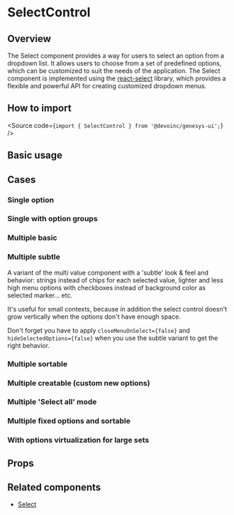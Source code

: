 

<Meta of={Stories} />

# SelectControl

## Overview

The Select component provides a way for users to select an option from a
dropdown list.
It allows users to choose from a set of predefined options, which can be
customized to suit the needs of the application.
The Select component is implemented using the
[react-select](https://react-select.com/home) library, which provides a flexible
and powerful API for creating customized dropdown menus.

## How to import

<Source code={`import { SelectControl } from '@devoinc/genesys-ui';`} />

## Basic usage

<Canvas of={Stories.Base} />

## Cases

### Single option

<Canvas of={CaseStories.SingleOption} />

### Single with option groups

<Canvas of={CaseStories.SingleWithOptionsGroups} />

### Multiple basic

<Canvas of={CaseStories.MultipleBasic} />

### Multiple subtle

A variant of the multi value component with a 'subtle' look & feel and behavior:
strings instead of chips for each selected value, lighter and less high menu
options with checkboxes instead of background color as selected marker... etc.

It's useful for small contexts, because in addition the select control
doesn't grow vertically when the options don't have enough space.

Don't forget you have to apply `closeMenuOnSelect={false}` and
`hideSelectedOptions={false}` when you use the subtle variant to get the right
behavior.

<Canvas of={CaseStories.MultipleBasic} />

### Multiple sortable

<Canvas of={CaseStories.MultipleSortable} />

### Multiple creatable (custom new options)

<Canvas of={CaseStories.MultipleCreatable} />

### Multiple 'Select all' mode

<Canvas of={CaseStories.MultipleSelectAll} />

### Multiple fixed options and sortable

<Canvas of={CaseStories.MultipleFixedOptions} />

### With options virtualization for large sets

<Canvas of={CaseStories.VirtualizedOptions} />

## Props

<ArgTypes of={Stories} />

## Related components

- [Select](?path=/docs/components-form-select--docs)
